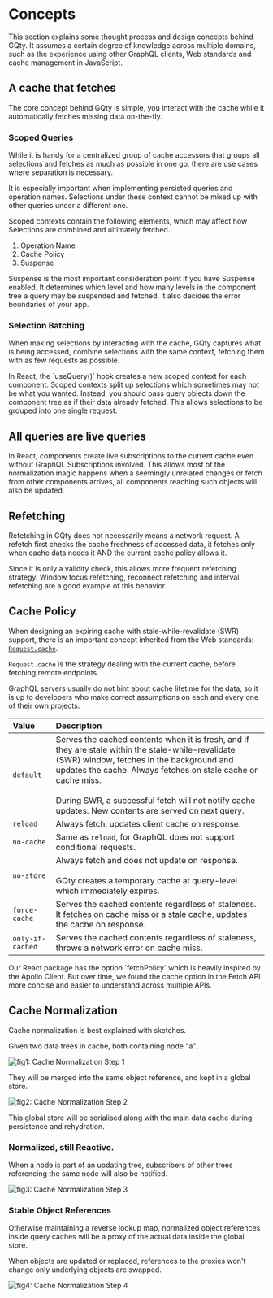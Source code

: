 
# Concepts

<Alert title="Intended Level: Intermediate">
  This section explains some thought process and design concepts behind GQty. It
  assumes a certain degree of knowledge across multiple domains, such as the
  experience using other GraphQL clients, Web standards and cache management in
  JavaScript.
</Alert>

## A cache that fetches

The core concept behind GQty is simple, you interact with the cache while it
automatically fetches missing data on-the-fly.

### Scoped Queries

While it is handy for a centralized group of cache accessors that groups all
selections and fetches as much as possible in one go, there are use cases where
separation is necessary.

It is especially important when implementing persisted queries and operation
names. Selections under these context cannot be mixed up with other queries
under a different one.

Scoped contexts contain the following elements, which may affect how Selections
are combined and ultimately fetched.

1. Operation Name
1. Cache Policy
1. Suspense

Suspense is the most important consideration point if you have Suspense enabled.
It determines which level and how many levels in the component tree a query may
be suspended and fetched, it also decides the error boundaries of your app.

### Selection Batching

When making selections by interacting with the cache, GQty captures what is
being accessed, combine selections with the same context, fetching them with
as few requests as possible.

<Alert className="mt-5" title="Pass query objects as props">
  In React, the `useQuery()` hook creates a new scoped context for each
  component. Scoped contexts split up selections which sometimes may not be what
  you wanted. Instead, you should pass query objects down the component tree as
  if their data already fetched. This allows selections to be grouped into one
  single request.
</Alert>

## All queries are live queries

In React, components create live subscriptions to the current cache even without
GraphQL Subscriptions involved. This allows most of the normalization magic
happens when a seemingly unrelated changes or fetch from other components
arrives, all components reaching such objects will also be updated.

## Refetching

Refetching in GQty does not necessarily means a network request. A refetch first
checks the cache freshness of accessed data, it fetches only when cache data
needs it AND the current cache policy allows it.

Since it is only a validity check, this allows more frequent refetching
strategy. Window focus refetching, reconnect refetching and interval refetching
are a good example of this behavior.

## Cache Policy

When designing an expiring cache with stale-while-revalidate (SWR) support,
there is an important concept inherited from the Web standards:
[`Request.cache`](https://developer.mozilla.org/en-US/docs/Web/API/Request/cache).

`Request.cache` is the strategy dealing with the current cache, before fetching
remote endpoints.

GraphQL servers usually do not hint about cache lifetime for the data, so it is
up to developers who make correct assumptions on each and every one of their own
projects.

| Value                         | Description                                                                                                                                                                                                                                                                                                                        |
| :---------------------------- | :--------------------------------------------------------------------------------------------------------------------------------------------------------------------------------------------------------------------------------------------------------------------------------------------------------------------------------- |
| `default`                     | Serves the cached contents when it is fresh, and if they are stale within the stale-while-revalidate (SWR) window, fetches in the background and updates the cache. Always fetches on stale cache or cache miss. <br /><br /> During SWR, a successful fetch will not notify cache updates. New contents are served on next query. |
| `reload`                      | Always fetch, updates client cache on response.                                                                                                                                                                                                                                                                                    |
| `no-cache`                    | Same as `reload`, for GraphQL does not support conditional requests.                                                                                                                                                                                                                                                               |
| `no-store`                    | Always fetch and does not update on response. <br /><br /> GQty creates a temporary cache at query-level which immediately expires.                                                                                                                                                                                                |
| <nobr>`force-cache`</nobr>    | Serves the cached contents regardless of staleness. It fetches on cache miss or a stale cache, updates the cache on response.                                                                                                                                                                                                      |
| <nobr>`only-if-cached`</nobr> | Serves the cached contents regardless of staleness, throws a network error on cache miss.                                                                                                                                                                                                                                          |

<Alert title="Cache Policy is not Fetch Policy">
  Our React package has the option `fetchPolicy` which is heavily inspired by
  the Apollo Client. But over time, we found the cache option in the Fetch API
  more concise and easier to understand across multiple APIs.
</Alert>

## Cache Normalization

Cache normalization is best explained with sketches.

Given two data trees in cache, both containing node "a".

<Image src={svgNormalization1} alt="fig1: Cache Normalization Step 1" />

They will be merged into the same object reference, and kept in a global store.

<Image src={svgNormalization2} alt="fig2: Cache Normalization Step 2" />

This global store will be serialised along with the main data cache during
persistence and rehydration.

### Normalized, still Reactive.

When a node is part of an updating tree, subscribers of other trees referencing
the same node will also be notified.

<Image src={svgNormalization3} alt="fig3: Cache Normalization Step 3" />

### Stable Object References

Otherwise maintaining a reverse lookup map, normalized object references inside
query caches will be a proxy of the actual data inside the global store.

When objects are updated or replaced, references to the proxies won't change
only underlying objects are swapped.

<Image src={svgNormalization4} alt="fig4: Cache Normalization Step 4" />
